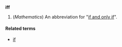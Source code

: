 <!-- language? or translingual? -->
<!-- part of speech? symbol? something to do with logic? -->
'''iff'''

# (''Mathematics'') An abbreviation for "[[if and only if]]".

====Related terms====
*[[if]]